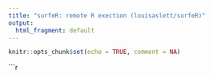 ```yaml
---
title: "surfeR: remote R exection (louisaslett/surfeR)"
output:
  html_fragment: default
---
```


```r
knitr::opts_chunk$set(echo = TRUE, comment = NA)
```

<!-- Ephemeral -->
```r
